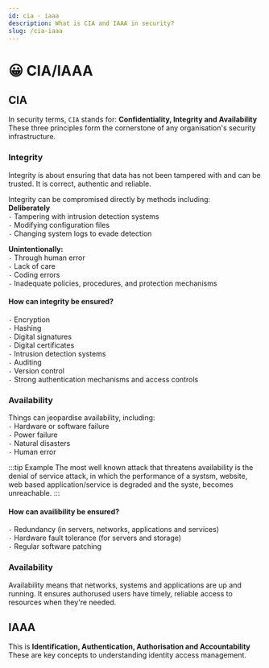 ```yaml
---
id: cia - iaaa
description: What is CIA and IAAA in security?
slug: /cia-iaaa
---
```


# 😀 CIA/IAAA


## CIA
In security terms, `CIA` stands for: **Confidentiality, Integrity and Availability** <br />
These three principles form the cornerstone of any organisation's security infrastructure.

### Integrity
Integrity is about ensuring that data has not been tampered with and can be trusted. It is correct, authentic and reliable. <br />

Integrity can be compromised directly by methods including: <br />
**Deliberately** <br />
` - ` Tampering with intrusion detection systems <br />
` - ` Modifying configuration files <br />
` - ` Changing system logs to evade detection <br />

**Unintentionally:** <br />
` - ` Through human error <br />
` - ` Lack of care <br />
` - ` Coding errors <br />
` - ` Inadequate policies, procedures, and protection mechanisms <br />

#### How can integrity be ensured?
` - ` Encryption <br />
` - ` Hashing <br />
` - ` Digital signatures <br />
` - ` Digital certificates <br />
` - ` Intrusion detection systems <br />
` - ` Auditing <br />
` - ` Version control <br />
` - `  Strong authentication mechanisms and access controls <br />

### Availability
Things can jeopardise availability, including: <br />
` - ` Hardware or software failure <br />
` - ` Power failure <br />
` - ` Natural disasters <br />
` - ` Human error <br />

:::tip Example
The most well known attack that threatens availability is the denial of service attack, in which the performance of a systsm, website, web based application/service is degraded and the syste, becomes unreachable. 
:::

#### How can availibility be ensured?
` - ` Redundancy (in servers, networks, applications and services) <br />
` - ` Hardware fault tolerance (for servers and storage) <br />
` - ` Regular software patching 


### Availability
Availability means that networks, systems and applications are up and running. It ensures authorused users have timely, reliable access to resources when they're needed. 

## IAAA
This is **Identification, Authentication, Authorisation and Accountability** <br />
These are key concepts to understanding identity access management. <br />

